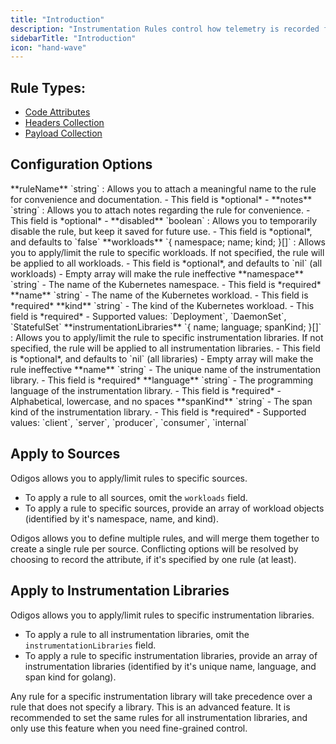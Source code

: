 ```yaml
---
title: "Introduction"
description: "Instrumentation Rules control how telemetry is recorded from your application. A rule can be applied to a set of Kubernetes workloads and instrumentation libraries."
sidebarTitle: "Introduction"
icon: "hand-wave"
---
```



## Rule Types:

- [Code Attributes](/pipeline/rules/codeattributes)
- [Headers Collection](/pipeline/rules/headerscollection)
- [Payload Collection](/pipeline/rules/payloadcollection)

## Configuration Options

<AccordionGroup>
  <Accordion title="ruleName">
    **ruleName** `string` : Allows you to attach a meaningful name to the rule for convenience and documentation.
    - This field is *optional*
    - <AssumeNoMeaning />
  </Accordion>
  <Accordion title="notes">
    **notes** `string` : Allows you to attach notes regarding the rule for convenience.
    - This field is *optional*
    - <AssumeNoMeaning />
  </Accordion>
  <Accordion title="disabled">
    **disabled** `boolean` : Allows you to temporarily disable the rule, but keep it saved for future use.
    - This field is *optional*, and defaults to `false`
  </Accordion>
  <Accordion title="workloads">
    **workloads** `{ namespace; name; kind; }[]` : Allows you to apply/limit the rule to specific workloads. If not specified, the rule will be applied to all workloads.
    - This field is *optional*, and defaults to `nil` (all workloads)
    - <Icon icon="triangle-exclamation" iconType="solid" color="red" /> Empty array will make the rule ineffective
    <AccordionGroup>
      <Accordion title="namespace">
        **namespace** `string` - The name of the Kubernetes namespace.
        - This field is *required*
      </Accordion>
      <Accordion title="name">
        **name** `string` - The name of the Kubernetes workload.
        - This field is *required*
      </Accordion>
      <Accordion title="kind">
        **kind** `string` - The kind of the Kubernetes workload.
        - This field is *required*
        - Supported values: `Deployment`, `DaemonSet`, `StatefulSet`
      </Accordion>
    </AccordionGroup>
  </Accordion>
  <Accordion title="instrumentationLibraries">
    **instrumentationLibraries** `{ name; language; spanKind; }[]` : Allows you to apply/limit the rule to specific instrumentation libraries. If not specified, the rule will be applied to all instrumentation libraries.
    - This field is *optional*, and defaults to `nil` (all libraries)
    - <Icon icon="triangle-exclamation" iconType="solid" color="red" /> Empty array will make the rule ineffective
    <AccordionGroup>
      <Accordion title="name">
        **name** `string` - The unique name of the instrumentation library.
        - This field is *required*
      </Accordion>
      <Accordion title="language">
        **language** `string` - The programming language of the instrumentation library.
        - This field is *required*
        - Alphabetical, lowercase, and no spaces
      </Accordion>
      <Accordion title="spanKind">
        **spanKind** `string` - The span kind of the instrumentation library.
        - This field is *required*
        - Supported values: `client`, `server`, `producer`, `consumer`, `internal`
      </Accordion>
    </AccordionGroup>
  </Accordion>
</AccordionGroup>

## Apply to Sources

Odigos allows you to apply/limit rules to specific sources.

- To apply a rule to all sources, omit the `workloads` field.
- To apply a rule to specific sources, provide an array of workload objects (identified by it's namespace, name, and kind).

<Info>
  Odigos allows you to define multiple rules, and will merge them together to create a single rule per source. Conflicting options will be resolved by choosing to record the attribute, if it's specified by one rule (at least).
</Info>

## Apply to Instrumentation Libraries

Odigos allows you to apply/limit rules to specific instrumentation libraries.

- To apply a rule to all instrumentation libraries, omit the `instrumentationLibraries` field.
- To apply a rule to specific instrumentation libraries, provide an array of instrumentation libraries (identified by it's unique name, language, and span kind for golang).

<Info>
  Any rule for a specific instrumentation library will take precedence over a rule that does not specify a library.
</Info>
<Tip>
  This is an advanced feature. It is recommended to set the same rules for all instrumentation libraries, and only use this feature when you need fine-grained control.
</Tip>
